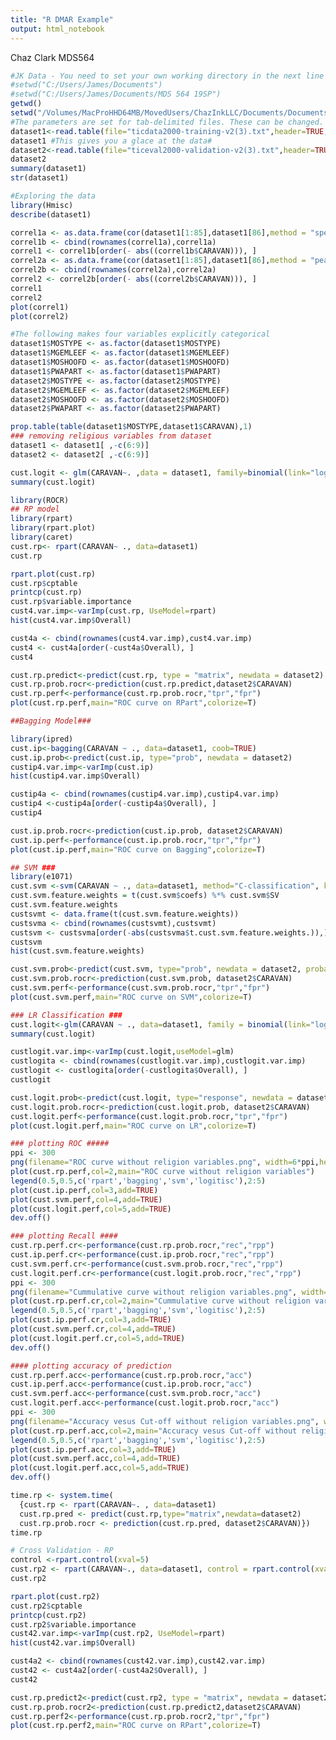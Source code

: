 ```yaml
---
title: "R DMAR Example"
output: html_notebook
---
```

Chaz Clark MDS564

```r
#JK Data - You need to set your own working directory in the next line
#setwd("C:/Users/James/Documents")
#setwd("C:/Users/James/Documents/MDS 564 19SP")
getwd()
setwd("/Volumes/MacProHHD64MB/MovedUsers/ChazInkLLC/Documents/Documents - Mac Pro/Elmhurst/MDS 564 /Week1/Clean/")
#The parameters are set for tab-delimited files. These can be changed.
dataset1<-read.table(file="ticdata2000-training-v2(3).txt",header=TRUE,sep="\t",na.strings="*",stringsAsFactors=FALSE)
dataset1 #This gives you a glace at the data#
dataset2<-read.table(file="ticeval2000-validation-v2(3).txt",header=TRUE,sep="\t",na.strings="*",stringsAsFactors=FALSE)
dataset2
summary(dataset1)
str(dataset1)
```


```r
#Exploring the data
library(Hmisc)
describe(dataset1)

correl1a <- as.data.frame(cor(dataset1[1:85],dataset1[86],method = "spearman"))
correl1b <- cbind(rownames(correl1a),correl1a)
correl1 <- correl1b[order(- abs((correl1b$CARAVAN))), ]
correl2a <- as.data.frame(cor(dataset1[1:85],dataset1[86],method = "pearson"))
correl2b <- cbind(rownames(correl2a),correl2a)
correl2 <- correl2b[order(- abs((correl2b$CARAVAN))), ]
correl1
correl2
plot(correl1)
plot(correl2)
```


```r
#The following makes four variables explicitly categorical 
dataset1$MOSTYPE <- as.factor(dataset1$MOSTYPE)
dataset1$MGEMLEEF <- as.factor(dataset1$MGEMLEEF)
dataset1$MOSHOOFD <- as.factor(dataset1$MOSHOOFD)
dataset1$PWAPART <- as.factor(dataset1$PWAPART)
dataset2$MOSTYPE <- as.factor(dataset2$MOSTYPE)
dataset2$MGEMLEEF <- as.factor(dataset2$MGEMLEEF)
dataset2$MOSHOOFD <- as.factor(dataset2$MOSHOOFD)
dataset2$PWAPART <- as.factor(dataset2$PWAPART)

prop.table(table(dataset1$MOSTYPE,dataset1$CARAVAN),1)
### removing religious variables from dataset
dataset1 <- dataset1[ ,-c(6:9)]
dataset2 <- dataset2[ ,-c(6:9)]

cust.logit <- glm(CARAVAN~. ,data = dataset1, family=binomial(link="logit"))
summary(cust.logit)
```


```r
library(ROCR)
## RP model
library(rpart)
library(rpart.plot)
library(caret)
cust.rp<- rpart(CARAVAN~ ., data=dataset1)
cust.rp

rpart.plot(cust.rp)
cust.rp$cptable
printcp(cust.rp)
cust.rp$variable.importance
cust4.var.imp<-varImp(cust.rp, UseModel=rpart)
hist(cust4.var.imp$Overall)

cust4a <- cbind(rownames(cust4.var.imp),cust4.var.imp)
cust4 <- cust4a[order(-cust4a$Overall), ]
cust4

cust.rp.predict<-predict(cust.rp, type = "matrix", newdata = dataset2)
cust.rp.prob.rocr<-prediction(cust.rp.predict,dataset2$CARAVAN)
cust.rp.perf<-performance(cust.rp.prob.rocr,"tpr","fpr")
plot(cust.rp.perf,main="ROC curve on RPart",colorize=T)
```


```r
##Bagging Model###

library(ipred)
cust.ip<-bagging(CARAVAN ~ ., data=dataset1, coob=TRUE)
cust.ip.prob<-predict(cust.ip, type="prob", newdata = dataset2)
custip4.var.imp<-varImp(cust.ip)
hist(custip4.var.imp$Overall)

custip4a <- cbind(rownames(custip4.var.imp),custip4.var.imp)
custip4 <-custip4a[order(-custip4a$Overall), ]
custip4

cust.ip.prob.rocr<-prediction(cust.ip.prob, dataset2$CARAVAN)
cust.ip.perf<-performance(cust.ip.prob.rocr,"tpr","fpr")
plot(cust.ip.perf,main="ROC curve on Bagging",colorize=T)
```


```r
## SVM ###
library(e1071)
cust.svm <-svm(CARAVAN ~ ., data=dataset1, method="C-classification", kernel="radial", cost=10, gamma=0.1, cross=0, fitted=TRUE,probability=TRUE)
cust.svm.feature.weights = t(cust.svm$coefs) %*% cust.svm$SV
cust.svm.feature.weights
custsvmt <- data.frame(t(cust.svm.feature.weights))
custsvma <- cbind(rownames(custsvmt),custsvmt)
custsvm <- custsvma[order(-abs(custsvma$t.cust.svm.feature.weights.)),]
custsvm
hist(cust.svm.feature.weights)

cust.svm.prob<-predict(cust.svm, type="prob", newdata = dataset2, probability=TRUE)
cust.svm.prob.rocr<-prediction(cust.svm.prob, dataset2$CARAVAN)
cust.svm.perf<-performance(cust.svm.prob.rocr,"tpr","fpr")
plot(cust.svm.perf,main="ROC curve on SVM",colorize=T)
```


```r
### LR Classification ###
cust.logit<-glm(CARAVAN ~ ., data=dataset1, family = binomial(link="logit"))
summary(cust.logit)

custlogit.var.imp<-varImp(cust.logit,useModel=glm)
custlogita <- cbind(rownames(custlogit.var.imp),custlogit.var.imp)
custlogit <- custlogita[order(-custlogita$Overall), ]
custlogit

cust.logit.prob<-predict(cust.logit, type="response", newdata = dataset2)
cust.logit.prob.rocr<-prediction(cust.logit.prob, dataset2$CARAVAN)
cust.logit.perf<-performance(cust.logit.prob.rocr,"tpr","fpr")
plot(cust.logit.perf,main="ROC curve on LR",colorize=T)
```


```r
### plotting ROC #####
ppi <- 300
png(filename="ROC curve without religion variables.png", width=6*ppi,height=6*ppi,res=ppi)
plot(cust.rp.perf,col=2,main="ROC curve without religion variables")
legend(0.5,0.5,c('rpart','bagging','svm','logitisc'),2:5)
plot(cust.ip.perf,col=3,add=TRUE)
plot(cust.svm.perf,col=4,add=TRUE)
plot(cust.logit.perf,col=5,add=TRUE)
dev.off()
```


```r
### plotting Recall ####
cust.rp.perf.cr<-performance(cust.rp.prob.rocr,"rec","rpp")
cust.ip.perf.cr<-performance(cust.ip.prob.rocr,"rec","rpp")
cust.svm.perf.cr<-performance(cust.svm.prob.rocr,"rec","rpp")
cust.logit.perf.cr<-performance(cust.logit.prob.rocr,"rec","rpp")
ppi <- 300
png(filename="Cummulative curve without religion variables.png", width=6*ppi,height=6*ppi,res=ppi)
plot(cust.rp.perf.cr,col=2,main="Cummulative curve without religion variables")
legend(0.5,0.5,c('rpart','bagging','svm','logitisc'),2:5)
plot(cust.ip.perf.cr,col=3,add=TRUE)
plot(cust.svm.perf.cr,col=4,add=TRUE)
plot(cust.logit.perf.cr,col=5,add=TRUE)
dev.off()
```


```r
#### plotting accuracy of prediction
cust.rp.perf.acc<-performance(cust.rp.prob.rocr,"acc")
cust.ip.perf.acc<-performance(cust.ip.prob.rocr,"acc")
cust.svm.perf.acc<-performance(cust.svm.prob.rocr,"acc")
cust.logit.perf.acc<-performance(cust.logit.prob.rocr,"acc")
ppi <- 300
png(filename="Accuracy vesus Cut-off without religion variables.png", width=6*ppi,height=6*ppi,res=ppi)
plot(cust.rp.perf.acc,col=2,main="Accuracy vesus Cut-off without religion variables")
legend(0.5,0.5,c('rpart','bagging','svm','logitisc'),2:5)
plot(cust.ip.perf.acc,col=3,add=TRUE)
plot(cust.svm.perf.acc,col=4,add=TRUE)
plot(cust.logit.perf.acc,col=5,add=TRUE)
dev.off()

time.rp <- system.time(
  {cust.rp <- rpart(CARAVAN~. , data=dataset1)
  cust.rp.pred <- predict(cust.rp,type="matrix",newdata=dataset2)
  cust.rp.prob.rocr <- prediction(cust.rp.pred, dataset2$CARAVAN)})
time.rp
```


```r
# Cross Validation - RP
control <-rpart.control(xval=5)
cust.rp2 <- rpart(CARAVAN~., data=dataset1, control = rpart.control(xval = 5)) 
cust.rp2

rpart.plot(cust.rp2)
cust.rp2$cptable
printcp(cust.rp2)
cust.rp2$variable.importance
cust42.var.imp<-varImp(cust.rp2, UseModel=rpart)
hist(cust42.var.imp$Overall)

cust4a2 <- cbind(rownames(cust42.var.imp),cust42.var.imp)
cust42 <- cust4a2[order(-cust4a2$Overall), ]
cust42

cust.rp.predict2<-predict(cust.rp2, type = "matrix", newdata = dataset2)
cust.rp.prob.rocr2<-prediction(cust.rp.predict2,dataset2$CARAVAN)
cust.rp.perf2<-performance(cust.rp.prob.rocr2,"tpr","fpr")
plot(cust.rp.perf2,main="ROC curve on RPart",colorize=T)
```



